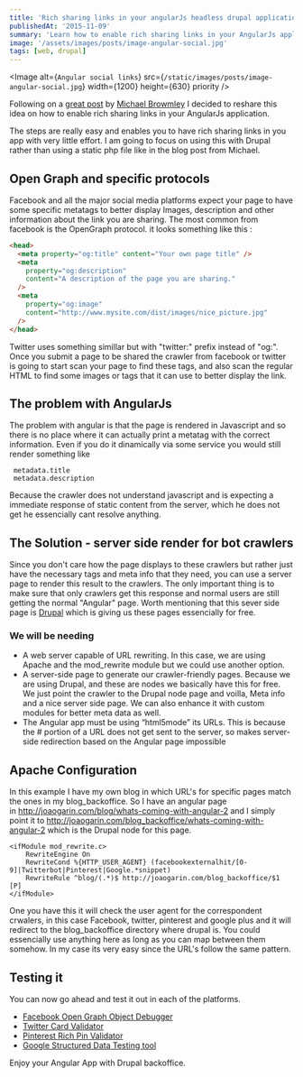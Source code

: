 ```yaml
---
title: 'Rich sharing links in your angularJs headless drupal application'
publishedAt: '2015-11-09'
summary: 'Learn how to enable rich sharing links in your AngularJs application.'
image: '/assets/images/posts/image-angular-social.jpg'
tags: [web, drupal]
---
```


<Image
  alt={`Angular social links`}
  src={`/static/images/posts/image-angular-social.jpg`}
  width={1200}
  height={630}
  priority
/>

Following on a [great post](http://www.michaelbromley.co.uk/blog/171/enable-rich-social-sharing-in-your-angularjs-app) by [Michael Browmley](https://twitter.com/michlbrmly) I decided to reshare this idea on how to enable rich sharing links in your AngularJs application.

The steps are really easy and enables you to have rich sharing links in you app with very little effort. I am going to focus on using this with Drupal rather than using a static php file like in the blog post from Michael.

## Open Graph and specific protocols

Facebook and all the major social media platforms expect your page to have some specific metatags to better display Images, description and other information about the link you are sharing. The most common from facebook is the OpenGraph protocol. it looks something like this :

```html
<head>
  <meta property="og:title" content="Your own page title" />
  <meta
    property="og:description"
    content="A description of the page you are sharing."
  />
  <meta
    property="og:image"
    content="http://www.mysite.com/dist/images/nice_picture.jpg"
  />
</head>
```

Twitter uses something simillar but with "twitter:" prefix instead of "og:". Once you submit a page to be shared the crawler from facebook or twitter is going to start scan your page to find these tags, and also scan the regular HTML to find some images or tags that it can use to better display the link.

## The problem with AngularJs

The problem with angular is that the page is rendered in Javascript and so there is no place where it can actually print a metatag with the correct information. Even if you do it dinamically via some service you would still render something like

```
 metadata.title
 metadata.description
```

Because the crawler does not understand javascript and is expecting a immediate response of static content from the server, which he does not get he essencially cant resolve anything.

## The Solution - server side render for bot crawlers

Since you don't care how the page displays to these crawlers but rather just have the necessary tags and meta info that they need, you can use a server page to render this result to the crawlers. The only important thing is to make sure that only crawlers get this response and normal users are still getting the normal "Angular" page. Worth mentioning that this sever side page is [Drupal](https://www.drupal.org) which is giving us these pages essencially for free.

### We will be needing

- A web server capable of URL rewriting. In this case, we are using Apache and the mod_rewrite module but we could use another option.
- A server-side page to generate our crawler-friendly pages. Because we are using Drupal, and these are nodes we basically have this for free. We just point the crawler to the Drupal node page and voilla,&nbsp;Meta info and a nice server side page. We can also enhance it with custom modules&nbsp;for better meta data as well.
- The Angular app must be using “html5mode” its URLs. This is because the # portion of a URL does not get sent to the server, so makes server-side redirection based on the Angular page impossible

## Apache Configuration

In this example I have my own blog in which URL's for specific pages match the ones in my blog_backoffice. So I have an angular page in&nbsp;http://joaogarin.com/blog/whats-coming-with-angular-2 and I simply point it to&nbsp;http://joaogarin.com/blog_backoffice/whats-coming-with-angular-2 which is the Drupal node for this page.

```
<ifModule mod_rewrite.c>
    RewriteEngine On
    RewriteCond %{HTTP_USER_AGENT} (facebookexternalhit/[0-9]|Twitterbot|Pinterest|Google.*snippet)
    RewriteRule ^blog/(.*)$ http://joaogarin.com/blog_backoffice/$1 [P]
</ifModule>
```

One you have this it will check the user agent for the correspondent crwalers, in this case Facebook, twitter, pinterest and google plus and it will redirect to the blog_backoffice directory where drupal is. You could essencially use anything here as long as you can map between them somehow. In my case its very easy since the URL's follow the same pattern.

## Testing it

You can now go ahead and test it out in each of the platforms.

- [Facebook Open Graph Object Debugger](https://developers.facebook.com/tools/debug/)
- [Twitter Card Validator](https://dev.twitter.com/docs/cards/validation/validator)
- [Pinterest Rich Pin Validator](https://developers.pinterest.com/rich_pins/validator/)
- [Google Structured Data Testing tool](http://www.google.com/webmasters/tools/richsnippets)

Enjoy your Angular App with Drupal backoffice.
